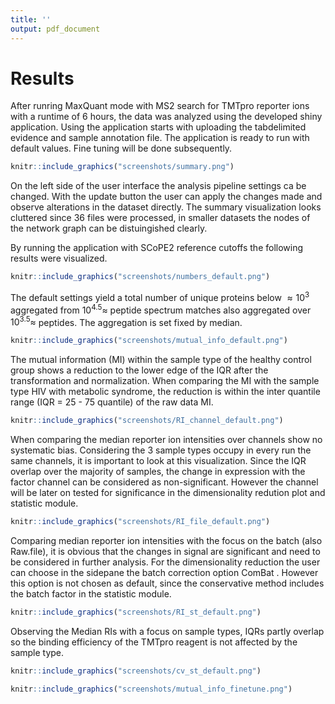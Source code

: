 ```yaml
---
title: ''
output: pdf_document
---
```


# Results

After runring MaxQuant mode with MS2 search for TMTpro reporter ions with a runtime of 6 hours, the data was analyzed using the developed shiny application. 
Using the application starts with uploading the tabdelimited evidence and sample annotation file. The application is ready to run with default values. Fine tuning will be done subsequently.

```r
knitr::include_graphics("screenshots/summary.png")
```

On the left side of the user interface the analysis pipeline settings ca be changed. With the update button the user can apply the changes made and observe alterations in the dataset directly. The summary visualization looks cluttered since 36 files were processed, in smaller datasets the nodes of the network graph can be distuingished clearly. 

By running the application with SCoPE2 \citep{Specht2021} reference cutoffs the following results were visualized.
```r
knitr::include_graphics("screenshots/numbers_default.png")
```

The default settings yield a total number of unique proteins below $\approx 10^{3}$ aggregated from $10^{4.5} \approx$ peptide spectrum matches also aggregated over $10^{3.5}\approx$ peptides. The aggregation is set fixed by median. 

```r
knitr::include_graphics("screenshots/mutual_info_default.png")
```

The mutual information (MI) within the sample type of the healthy control group shows a reduction to the lower edge of the IQR after the transformation and normalization. When comparing the MI with the sample type HIV with metabolic syndrome, the reduction is within the inter quantile range (IQR = 25 - 75 quantile) of the raw data MI. 

```r
knitr::include_graphics("screenshots/RI_channel_default.png")
```

When comparing the median reporter ion intensities over channels show no systematic bias. Considering the 3 sample types occupy in every run the same channels, it is important to look at this visualization. Since the IQR overlap over the majority of samples, the change in expression with the factor channel can be considered as non-significant. However the channel will be later on tested for significance in the dimensionality redution plot and statistic module.  

```r
knitr::include_graphics("screenshots/RI_file_default.png")
```

Comparing median reporter ion intensities with the focus on the batch (also Raw.file), it is obvious that the changes in signal are significant and need to be considered in further analysis. For the dimensionality reduction the user can choose in the sidepane the batch correction option ComBat \citep{Leek2012}. However this option is not chosen as default, since the conservative method includes the batch factor in the statistic module. 

```r
knitr::include_graphics("screenshots/RI_st_default.png")
```

Observing the Median RIs with a focus on sample types, IQRs partly overlap so the binding efficiency of the TMTpro reagent is not affected by the sample type. 

```r
knitr::include_graphics("screenshots/cv_st_default.png")
```





```r
knitr::include_graphics("screenshots/mutual_info_finetune.png")
```



